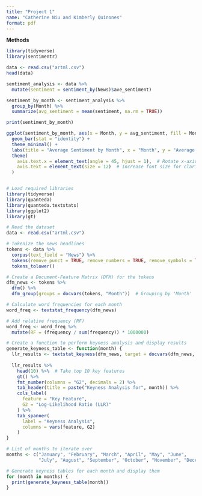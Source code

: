 ```yaml
---
title: "Project 1"
name: "Catherine Niu and Kimberly Quinones"
format: pdf
---
```


**Methods**
```r
library(tidyverse)
library(sentimentr)

data <- read.csv("artml.csv")
head(data)

sentiment_analysis <- data %>%
  mutate(sentiment = sentiment_by(News)$ave_sentiment)

sentiment_by_month <- sentiment_analysis %>%
  group_by(Month) %>%
  summarize(avg_sentiment = mean(sentiment, na.rm = TRUE))

print(sentiment_by_month)

ggplot(sentiment_by_month, aes(x = Month, y = avg_sentiment, fill = Month)) +
  geom_bar(stat = "identity") +
  theme_minimal() +
  labs(title = "Average Sentiment by Month", x = "Month", y = "Average Sentiment") +
  theme(
    axis.text.x = element_text(angle = 45, hjust = 1),  # Rotate x-axis labels
    axis.text = element_text(size = 12)  # Increase font size for clarity
  )



```

```r
# Load required libraries
library(tidyverse)
library(quanteda)
library(quanteda.textstats)
library(ggplot2)
library(gt)

# Read the dataset
data <- read.csv("artml.csv")

# Tokenize the news headlines
tokens <- data %>%
  corpus(text_field = "News") %>%
  tokens(remove_punct = TRUE, remove_numbers = TRUE, remove_symbols = TRUE) %>%
  tokens_tolower()

# Create a Document-Feature Matrix (DFM) for the tokens
dfm_news <- tokens %>%
  dfm() %>%
  dfm_group(groups = docvars(tokens, "Month"))  # Grouping by 'Month'

# Calculate word frequencies for each month
word_freq <- textstat_frequency(dfm_news)

# Add relative frequency (RF)
word_freq <- word_freq %>%
  mutate(RF = (frequency / sum(frequency)) * 1000000)

# Create a function to perform keyness analysis and display results
generate_keyness_table <- function(month) {
  llr_results <- textstat_keyness(dfm_news, target = docvars(dfm_news, "Month") == month, measure = "lr")
  
  llr_results %>%
    head(10) %>%  # Take top 10 key features
    gt() %>%
    fmt_number(columns = "G2", decimals = 2) %>%
    tab_header(title = paste("Keyness Analysis for", month)) %>%
    cols_label(
      feature = "Key Feature",
      G2 = "Log-Likelihood Ratio (LLR)"
    ) %>%
    tab_spanner(
      label = "Keyness Analysis",
      columns = vars(feature, G2)
    )
}

# List of months to iterate over
months <- c("January", "February", "March", "April", "May", "June", 
            "July", "August", "September", "October", "November", "December")

# Generate keyness tables for each month and display them
for (month in months) {
  print(generate_keyness_table(month))
}


```

